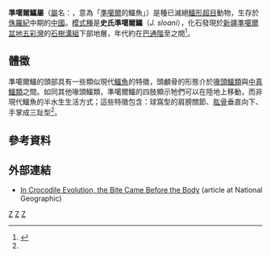 {{Automatic taxobox
| taxon = Junggarsuchus
| name = 準噶爾鱷屬
| fossil_range = [[侏羅紀|侏羅紀]]中後期, {{fossilrange|165|161}}
| image = Junggarsuchus sloani.jpg
| image_caption = 準噶爾鱷的復原圖
| authority = Clark ''et al.'', 2004
| type_species='''史氏準噶爾鱷<br />''Junggarsuchus sloani''''' 
| type_species_authority=Clark ''et al.'', 2004
}}
'''準噶爾鱷屬'''（[[屬|屬]]名：{{lang|la|''Junggarsuchus''}}，意為「[[準噶爾|準噶爾]]的鱷魚」）是種已滅絕[[鱷形超目|鱷形超目]]動物，生存於[[侏羅紀|侏羅紀]]中期的[[中國|中國]]。[[模式種|模式種]]是'''史氏準噶爾鱷'''（''J. sloani''），化石發現於[[新疆|新疆]][[準噶爾盆地|準噶爾盆地]][[五彩灣|五彩灣]]的[[石樹溝組|石樹溝組]]下部地層，年代約在[[巴通階|巴通階]]至{{link-en|卡洛夫階|Callovian}}之間<ref name=JMCetal04>{{cite journal |last=Clark |first=James M. |coauthors= Xing Xu; Forster, Catherine A.; and Yuan Wang |year=2004 |title=A Middle Jurassic 'sphenosuchian' from China and the origin of the crocodylian skull |journal=Nature |volume=430 |pages=1021–1024 |doi=10.1038/nature02802}}</ref>。

==體徵==
準噶爾鱷的頭部具有一些類似現代[[鱷魚|鱷魚]]的特徵，頭顱骨的形態介於[[喙頭鱷類|喙頭鱷類]]與[[中真鱷類|中真鱷類]]之間。如同其他喙頭鱷類，準噶爾鱷的四肢顯示牠們可以在陸地上移動，而非現代鱷魚的半水生生活方式；這些特徵包含：球窩型的肩膀關節、[[肱骨|肱骨]]垂直向下、手掌成三趾型<ref name=JMCetal04/>。

==參考資料==
{{reflist}}

==外部連結==
*[http://news.nationalgeographic.com/news/2004/08/0825_040825_crocodiles_fossils.html In Crocodile Evolution, the Bite Came Before the Body] {{Wayback|url=http://news.nationalgeographic.com/news/2004/08/0825_040825_crocodiles_fossils.html |date=20080706192733 }} (article at National Geographic)
{{偽鱷類|L.}}
{{Taxonbar|from=Q1012847}}

[[Category:喙頭鱷亞目|Z]]
[[Category:侏羅紀鱷形類|Z]]
[[Category:2004年描述的分类群|Z]]